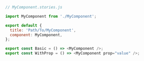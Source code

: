 ```js
// MyComponent.stories.js

import MyComponent from './MyComponent';

export default {
  title: 'Path/To/MyComponent',
  component: MyComponent,
};

export const Basic = () => <MyComponent />;
export const WithProp = () => <MyComponent prop="value" />;

```